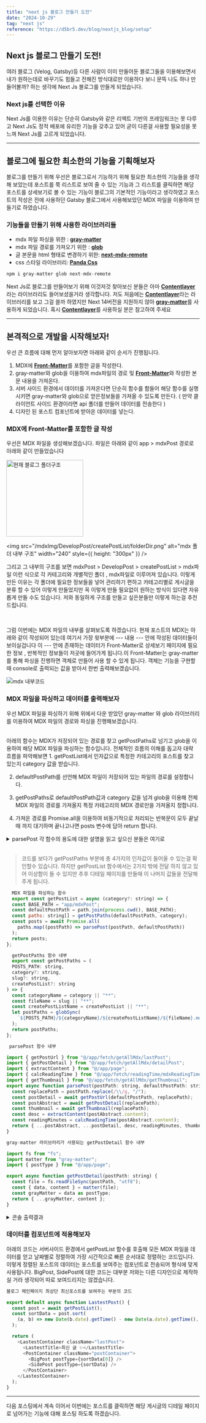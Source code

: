 ```yaml
---
title: "next js 블로그 만들기 도전"
date: "2024-10-29"
tag: "next js"
reference: "https://d5br5.dev/blog/nextjs_blog/setup"
---
```


## Next js 블로그 만들기 도전!

여러 블로그 (Velog, Gatsby)등 다른 사람이 이미 만들어둔 블로그들을 이용해보면서 내가 원하는데로 바꾸기도 힘들고 전해진 방식대로만 이용하다 보니 문뜩 나도 하나 만들어볼까? 하는 생각에 Next Js 블로그를 만들게 되었습니다.

### Next js를 선택한 이유

Next Js를 이용한 이유는 단순히 Gatsby와 같은 리엑트 기반의 프레임워크는 못 다루고 Next Js도 정적 배포에 유리한 기능을 갖추고 있어 굳이 다른걸 사용할 필요성을 못 느껴 Next Js를 고르게 되었습니다.

<hr />

## 블로그에 필요한 최소한의 기능을 기획해보자

블로그를 만들기 위해 우선은 블로그로서 기능하기 위해 필요한 최소한의 기능들을 생각해 보았는데 포스트를 쭉 리스트로 보여 줄 수 있는 기능과 그 리스트를 클릭하면 해당 포스트를 상세보기로 볼 수 있는 기능이 블로그의 기본적인 기능이라고 생각하였고 포스트의 작성은 전에 사용하던 Gatsby 블로그에서 사용해보았던 MDX 파일을 이용하여 만들기로 하였습니다.

### 기능들을 만들기 위해 사용한 라이브러리들

- mdx 파일 파싱을 위한 : <b><a href="https://github.com/jonschlinkert/gray-matter">gray-matter</a></b>
- mdx 파일 경로를 가져오기 위한 : <b><a href="https://github.com/isaacs/node-glob">glob</a></b>
- 글 본문을 html 형태로 변경하기 위한: <b><a href="https://github.com/hashicorp/next-mdx-remote#react-server-components-rsc--nextjs-app-directory-support">next-mdx-remote</a></b>
- css 스타일 라이브러리: <b><a href="https://github.com/chakra-ui/panda">Panda Css</a></b>

```javascript
npm i gray-matter glob next-mdx-remote
```

Next Js로 블로그를 만들어보기 위해 이것저것 찾아보신 분들은 아마 <b><a href="https://github.com/contentlayerdev/contentlayer">Contentlayer</a></b> 라는 라이브러리도 들어보셨을거라 생각합니다. 저도 처음에는 <b><a href="https://github.com/contentlayerdev/contentlayer">Contentlayer</a></b>라는 라이브러리를 보고 그걸 쓸까 하였지만 Next 14버전을 지원하지 않아 <b><a href="https://github.com/jonschlinkert/gray-matter">gray-matter</a></b>를 사용하게 되었습니다. 혹시 <b><a href="https://github.com/contentlayerdev/contentlayer">Contentlayer</a></b>를 사용하실 분은 참고하여 주세요

<hr />

## 본격적으로 개발을 시작해보자!

우선 큰 흐름에 대해 먼저 알아보자면 아래와 같이 순서가 진행됩니다.

1. MDX에 <b><a href="https://mdxjs.com/guides/frontmatter/">Front-Matter</a></b>를 포함한 글을 작성한다.
2. gray-matter와 glob을 이용하여 mdx파일의 경로 및 <b><a href="https://mdxjs.com/guides/frontmatter/">Front-Matter</a></b>와 작성한 본문 내용을 가져온다.
3. 서버 사이드 환경에서 데이터를 가져온다면 단순히 함수를 함들어 해당 함수를 실행시키면 gray-matter와 glob으로 얻은정보들을 가져올 수 있도록 만든다.
   ( 만약 클라이언트 사이드 환경이라면 api 폴더를 만들어 데이터를 전송한다 )
4. 디자인 된 포스트 컴포넌트에 받아온 데이터를 넣는다.

### MDX에 Front-Matter를 포함한 글 작성

우선은 MDX 파일을 생성해보겠습니다. 파일은 아래와 같이 app > mdxPost 경로로 아래와 같이 만들었습니다

<p >
<img
  src="/mdxImg/DevelopPost/createPostList/blogDir.png"
  alt="현재 블로그 폴더구조"
  width="200"
  style={{ height: "300px", marginRight:"100px" }}
/>

<img
src="/mdxImg/DevelopPost/createPostList/folderDir.png"
alt="mdx 폴더 내부 구조"
width="240"
style={{ height: "300px" }}
/>

</p>

그리고 그 내부의 구조를 보면 mdxPost > DevelopPost > createPostList > mdx파일 이런 식으로 각 카테고리와 개별적인 폴더 , mdx파일로 이루어져 있습니다. 이렇게 만든 이유는 각 폴더에 필요한 정보들을 넣어 관리하기 편하고 카테고리별로 게시글을 분류 할 수 있어 이렇게 만들었지만 꼭 이렇게 만들 필요없이 원하는 방식이 있다면 자유롭게 만들 수도 있습니다. 저와 동일하게 구조를 만들고 싶은분들만 이렇게 하는걸 추천드립니다.

<br />

그럼 이번에는 MDX 파일의 내부를 살펴보도록 하겠습니다. 현재 포스트의 MDX는 아래와 같이 작성되어 있는데 여기서 가장 윗부분에 --- 내용 --- 안에 작성된 데이터들이 보이실겁니다 이 --- 안에 존재하는 데이터가 Front-Matter로 상세보기 페이지에 필요한 정보 , 반복적인 정보들이 저곳에 들어가게 됩니다.이 Front-Matter는 gray-matter를 통해 파싱을 진행하면 객체로 만들어 사용 할 수 있게 됩니다. 객체는 기능을 구현할때 console로 출력되는 값을 받아서 한번 출력해보겠습니다.

<img src="/mdxImg/DevelopPost/createPostList/mdxCode.png" alt="mdx 내부코드" />

### MDX 파일을 파싱하고 데이터를 출력해보자

우선 MDX 파일을 파싱하기 위해 위에서 다운 받았던 gray-matter 와 glob 라이브러리를 이용하여 MDX 파일의 경로와 파싱을 진행해보겠습니다.

<br />
아래의 함수는 MDX가 저장되어 있는 경로를 찾고 getPostPaths로 넘기고 glob을 이용하여
해당 MDX 파일을 파싱하는 함수입니다. 전체적인 흐름의 이해를 돕고자 대략 흐름을 파악해보면
1. getPostList에서 인자값으로 특정한 카테고리의 포스트를 찾고 있는지 category 값을
받습니다.

2. defaultPostPath를 선언해 MDX 파일이 저장되어 있는 파일의 경로를 설정합니다.

3. getPostPaths로 defaultPostPath값과 category 값을 넘겨 glob을 이용해 전체 MDX 파일의 경로를 가져올지 특정 카테고리의 MDX 경로만을 가져올지 정합니다.

4. 가져온 경로를 Promise.all을 이용하여 비동기적으로 처리되는 반복문이 모두 끝날때 까지 대기하며 끝나고나면 posts 변수에 담아 return 합니다.

<details>
  <summary>parsePost 각 함수의 용도에 대한 설명을 읽고 싶으신 분들은 여기로</summary>

- getPostUrl: 각 포스트별 a 태그에 들어갈 url을 반환하는 함수
- getPostDetail: gray-matter를 이용하여 MDX의 Front-Matter와 본문 내용을 가져오는 함수
- getThumbnail: MDX 파일이 저장된 폴더내의 thumbnail이라는 파일을 public > mdxPost로 복사하는 함수
- extractContent: 본문의 내용을 정규식으로 잘라내어 미리보기 부분의 내용을 만드는 함수
- calcReadingTime: <b><a href="https://www.npmjs.com/package/reading-time">reading-time</a></b>라이브러리를 이용하여 예상 읽기 시간을 계산하는 함수
</details>

<br />

<blockquote>
  코드를 보다가 getPostPaths 부분에 총 4가지의 인자값이 들어올 수 있는걸 확인할수 있습니다. 하지만 getPostList 함수에서는 
  2가지 밖에 전달 하지 않고 있어 이상함이 들 수 있지만 추후 디테일 페이지를 만들때 이 나머지 값들을 전달해주게 됩니다.
</blockquote>

```javascript
  MDX 파일을 파싱하는 함수
  export const getPostList = async (category?: string) => {
  const BASE_PATH = "app/mdxPost";
  const defaultPostPath = path.join(process.cwd(), BASE_PATH);
  const paths: string[] = getPostPaths(defaultPostPath, category);
  const posts = await Promise.all(
    paths.map((postPath) => parsePost(postPath, defaultPostPath))
  );
  return posts;
};

```

```javascript
  getPostPaths 함수 내부
  export const getPostPaths = (
  POSTS_PATH: string,
  category?: string,
  slug?: string,
  createPostList?: string
) => {
  const categoryName = category || "**";
  const fileName = slug || "**";
  const createPostListName = createPostList || "**";
  let postPaths = globSync(
    `${POSTS_PATH}/${categoryName}/${createPostListName}/${fileName}.mdx`
  );
  return postPaths;
};

```

```javascript
 parsePost 함수 내부

import { getPostUrl } from "@/app/fetch/getAllMdx/lastPost";
import { getPostDetail } from "@/app/fetch/getAllMdx/detailPost";
import { extractContent } from "@/app/page";
import { calcReadingTime } from "@/app/fetch/readingTime/mdxReadingTime";
import { getThumbnail } from "@/app/fetch/getAllMdx/getThumbnail";
export async function parsePost(postPath: string, defaultPostPath: string) {
  const replacePath = postPath.replace(/\\/g, "/");
  const postDetail = await getPostUrl(defaultPostPath, replacePath);
  const postAbstract = await getPostDetail(replacePath);
  const thumbnail = await getThumbnail(replacePath);
  const desc = extractContent(postAbstract.content);
  const readingMinutes = calcReadingTime(postAbstract.content);
  return { ...postAbstract, ...postDetail, desc, readingMinutes, thumbnail };
}

```

```javascript
gray-matter 라이브러리가 사용되는 getPostDetail 함수 내부

import fs from "fs";
import matter from "gray-matter";
import { postType } from "@/app/page";

export async function getPostDetail(postPath: string) {
  const file = fs.readFileSync(postPath, "utf8");
  const { data, content } = matter(file);
  const grayMatter = data as postType;
  return { ...grayMatter, content };
}

```

<details>
  <summary>콘솔 출력결과</summary>

위의 코드를 출력하면 아래와 같이 이 포스트에 대한 Front-Matter가 출력됩니다. 너무 길어서 이미지를 좀 잘랐지만 아해에 readingTime도 함께 나와있습니다.
<img src="/mdxImg/DevelopPost/createPostList/postData.png" alt="포스트 파싱 데이터"/>

</details>

### 데이터를 컴포넌트에 적용해보자

아래의 코드는 서버사이드 환경에서 getPostList 함수를 호출해 모든 MDX 파일을 데이터를 얻고 날짜별로 정렬하여 가장 시간적으로 빠른 순서대로 정렬하는 코드입니다. 이렇게 정렬된 포스트의 데이터는 포스트를 보여주는 컴포넌트로 전송되어 형식에 맞게 사용됩니다. BigPost, SidePost에 대한 코드는 대부분 저와는 다른 디자인으로 제작하실 거라 생각되어 따로 보여드리지는 않겠습니다.

```javascript
블로그 메인페이지 최상단 최신포스트를 보여주는 부분의 코드

export default async function LastestPost() {
  const post = await getPostList();
  const sortData = post.sort(
    (a, b) => new Date(b.date).getTime() - new Date(a.date).getTime(),
  );

  return (
    <LastestContainer className="lastPost">
      <LastestTitle>최신 글 ✨</LastestTitle>
      <PostContainer className="postContainer">
        <BigPost postType={sortData[0]} />
        <SidePost postType={sortData} />
      </PostContainer>
    </LastestContainer>
  );
}
```

<hr/>

다음 포스팅에서 계속 이어서 이번에는 포스트를 클릭하면 해당 게시글의 디테일 페이지로 넘어가는 기능에 대해 포스팅 하도록 하겠습니다.
